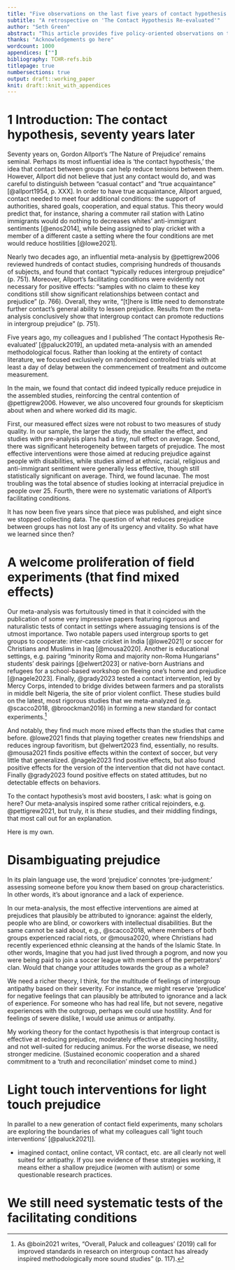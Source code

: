 ```yaml
---
title: "Five observations on the last five years of contact hypothesis research"
subtitle: "A retrospective on 'The Contact Hypothesis Re-evaluated'"
author: "Seth Green"
abstract: "This article provides five policy-oriented observations on the state of contact hypothesis research five years after the publication of 'The Contact Hypothesis Re-evaluated'. I argue that that paper's overall assessment that contact 'typically works', but with significant caveats regarding ...some other stuff"
thanks: "Acknowledgements go here"
wordcount: 1000
appendices: [""]
bibliography: TCHR-refs.bib
titlepage: true
numbersections: true
output: draft::working_paper
knit: draft::knit_with_appendices
---
```


# 1 Introduction: The contact hypothesis, seventy years later

Seventy years on, Gordon Allport's 'The Nature of Prejudice' remains seminal. Perhaps its most influential idea is 'the contact hypothesis,' the idea that contact between groups can help reduce tensions between them. However, Allport did not believe that just any contact would do, and was careful to distinguish between "casual contact" and "true acquaintance" [@allport1954, p. XXX]. In order to have true acquaintance, Allport argued, contact needed to meet four additional conditions: the support of authorities, shared goals, cooperation, and equal status. This theory would predict that, for instance, sharing a commuter rail station with Latino immigrants would do nothing to decreases whites' anti-immigrant sentiments [@enos2014], while being assigned to play cricket with a member of a different caste \textemdash a setting where the four conditions are met \textemdash would reduce hostilities [@lowe2021].

Nearly two decades ago, an influential meta-analysis by @pettigrew2006 reviewed hundreds of contact studies, comprising hundreds of thousands of subjects, and found that contact "typically reduces intergroup prejudice" (p. 751). Moreover, Allport's facilitating conditions were evidently not necessary for positive effects: “samples with no claim to these key conditions still show significant relationships between contact and prejudice” (p. 766). Overall, they write, “[t]here is little need to demonstrate further contact's general ability to lessen prejudice. Results from the meta-analysis conclusively show that intergroup contact can promote reductions in intergroup prejudice” (p. 751).

Five years ago, my colleagues and I published 'The contact Hypothesis Re-evaluated' [@paluck2019], an updated meta-analysis with an amended methodological focus. Rather than looking at the entirety of contact literature, we focused exclusively on randomized controlled trials with at least a day of delay between the commencement of treatment and outcome measurement.

In the main, we found that contact did indeed typically reduce prejudice in the assembled studies, reinforcing the central contention of @pettigrew2006. However, we also uncovered four grounds for skepticism about when and where worked did its magic.

First, our measured effect sizes were not robust to two measures of study quality. In our sample, the larger the study, the smaller the effect, and studies with pre-analysis plans had a tiny, null effect on average. Second, there was significant heterogeneity between targets of prejudice. The most effective interventions were those aimed at reducing prejudice against people with disabilities, while studies aimed at ethnic, racial, religious and anti-immigrant sentiment were generally less effective, though still statistically significant on average. Third, we found lacunae. The most troubling was the total absence of studies looking at interracial prejudice in people over 25. Fourth, there were no systematic variations of Allport's facilitating conditions.

It has now been five years since that piece was published, and eight since we stopped collecting data. The question of what reduces prejudice between groups has not lost any of its urgency and vitality. So what have we learned since then?

# A welcome proliferation of field experiments (that find mixed effects)

Our meta-analysis was fortuitously timed in that it coincided with the publication of some very impressive papers featuring rigorous and naturalistic tests of contact in settings where assuaging tensions is of the utmost importance. Two notable papers used intergroup sports to get groups to cooperate: inter-caste cricket in India [@lowe2021] or soccer for Christians and Muslims in Iraq [@mousa2020]. Another is educational settings, e.g. pairing "minority Roma and majority non-Roma Hungarians" students' desk pairings [@elwert2023] or native-born Austrians and refugees for a school-based workshop on fleeing one's home and prejudice [@nagele2023]. Finally, @grady2023 tested a contact intervention, led by Mercy Corps, intended to bridge divides between farmers and pa storalists in middle belt Nigeria, the site of prior violent conflict. These studies build on the latest, most rigorous studies that we meta-analyzed (e.g. @scacco2018, @broockman2016) in forming a new standard for contact experiments.[^1]

[^1]: As @boin2021 writes, "Overall, Paluck and colleagues’ (2019) call for improved standards in research on intergroup contact has already inspired methodologically more sound studies" (p. 117).

And notably, they find much more mixed effects than the studies that came before. @lowe2021 finds that playing together creates new friendships and reduces ingroup favoritism, but @elwert2023 find, essentially, no results. @mousa2021 finds positive effects within the context of soccer, but very little that generalized. @nagele2023 find positive effects, but also found positive effects for the version of the intervention that did not have contact. Finally @grady2023 found positive effects on stated attitudes, but no detectable effects on behaviors.

To the contact hypothesis's most avid boosters, I ask: what is going on here? Our meta-analysis inspired some rather critical rejoinders, e.g. @pettigrew2021, but truly, it is *these* studies, and their middling findings, that most call out for an explanation.

Here is my own.

# Disambiguating prejudice

In its plain language use, the word 'prejudice' connotes 'pre-judgment:' assessing someone before you know them based on group characteristics. In other words, it's about ignorance and a lack of experience.

In our meta-analysis, the most effective interventions are aimed at prejudices that plausibly be attributed to ignorance: against the elderly, people who are blind, or coworkers with intellectual disabilities. But the same cannot be said about, e.g., @scacco2018, where members of both groups experienced racial riots, or @mousa2020, where Christians had recently experienced ethnic cleansing at the hands of the Islamic State. In other words, Imagine that you had just lived through a pogrom, and now you were being paid to join a soccer league with members of the perpetrators' clan. Would that change your attitudes towards the group as a whole?

We need a richer theory, I think, for the multitude of feelings of intergroup antipathy based on their severity. For instance, we might reserve 'prejudice' for negative feelings that can plausibly be attributed to ignorance and a lack of experience. For someone who has had real life, but not severe, negative experiences with the outgroup, perhaps we could use hostility. And for feelings of severe dislike, I would use animus or antipathy.

My working theory for the contact hypothesis is that intergroup contact is effective at reducing prejudice, moderately effective at reducing hostility, and not well-suited for reducing animus. For the worse disease, we need stronger medicine. (Sustained economic cooperation and a shared commitment to a 'truth and reconciliation' mindset come to mind.)

# Light touch interventions for light touch prejudice

In parallel to a new generation of contact field experiments, many scholars are exploring the boundaries of what my colleagues call 'light touch interventions' [@paluck2021]].

-   imagined contact, online contact, VR contact, etc. are all clearly not well suited for antipathy. If you see evidence of these strategies working, it means either a shallow prejudice (women with autism) or some questionable research practices.

# We still need systematic tests of the facilitating conditions
